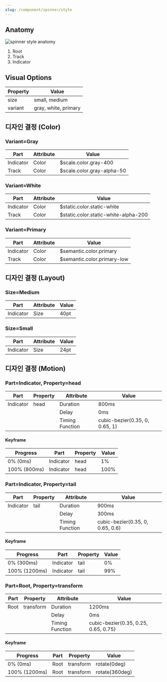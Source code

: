 ```yaml
---
slug: /component/spinner/style
---
```


## Anatomy

<Anatomy>![spinner style anatomy](./images/spinner-style-anatomy.png)</Anatomy>

1. Root
2. Track
3. Indicator

## Visual Options

| Property | Value                |
| -------- | -------------------- |
| size     | small, medium        |
| variant  | gray, white, primary |

## 디자인 결정 (Color)

### Variant=Gray

| Part      | Attribute | Value                      |
| --------- | --------- | -------------------------- |
| Indicator | Color     | $scale.color.gray-400      |
| Track     | Color     | $scale.color.gray-alpha-50 |

### Variant=White

| Part      | Attribute | Value                                |
| --------- | --------- | ------------------------------------ |
| Indicator | Color     | $static.color.static-white           |
| Track     | Color     | $static.color.static-white-alpha-200 |

### Variant=Primary

| Part      | Attribute | Value                       |
| --------- | --------- | --------------------------- |
| Indicator | Color     | $semantic.color.primary     |
| Track     | Color     | $semantic.color.primary-low |

## 디자인 결정 (Layout)

### Size=Medium

| Part      | Attribute | Value |
| --------- | --------- | ----- |
| Indicator | Size      | 40pt  |

### Size=Small

| Part      | Attribute | Value |
| --------- | --------- | ----- |
| Indicator | Size      | 24pt  |

## 디자인 결정 (Motion)

### Part=Indicator, Property=head

| Part      | Property | Attribute       | Value                          |
| --------- | -------- | --------------- | ------------------------------ |
| Indicator | head     | Duration        | 800ms                          |
|           |          | Delay           | 0ms                            |
|           |          | Timing Function | cubic-bezier(0.35, 0, 0.65, 1) |

#### Keyframe

| Progress     | Part      | Property | Value |
| ------------ | --------- | -------- | ----- |
| 0% (0ms)     | Indicator | head     | 1%    |
| 100% (800ms) | Indicator | head     | 100%  |

### Part=Indicator, Property=tail

| Part      | Property | Attribute       | Value                            |
| --------- | -------- | --------------- | -------------------------------- |
| Indicator | tail     | Duration        | 900ms                            |
|           |          | Delay           | 300ms                            |
|           |          | Timing Function | cubic-bezier(0.35, 0, 0.65, 0.6) |

#### Keyframe

| Progress      | Part      | Property | Value |
| ------------- | --------- | -------- | ----- |
| 0% (300ms)    | Indicator | tail     | 0%    |
| 100% (1200ms) | Indicator | tail     | 99%   |

### Part=Root, Property=transform

| Part | Property  | Attribute       | Value                                |
| ---- | --------- | --------------- | ------------------------------------ |
| Root | transform | Duration        | 1200ms                               |
|      |           | Delay           | 0ms                                  |
|      |           | Timing Function | cubic-bezier(0.35, 0.25, 0.65, 0.75) |

#### Keyframe

| Progress      | Part | Property  | Value          |
| ------------- | ---- | --------- | -------------- |
| 0% (0ms)      | Root | transform | rotate(0deg)   |
| 100% (1200ms) | Root | transform | rotate(360deg) |
